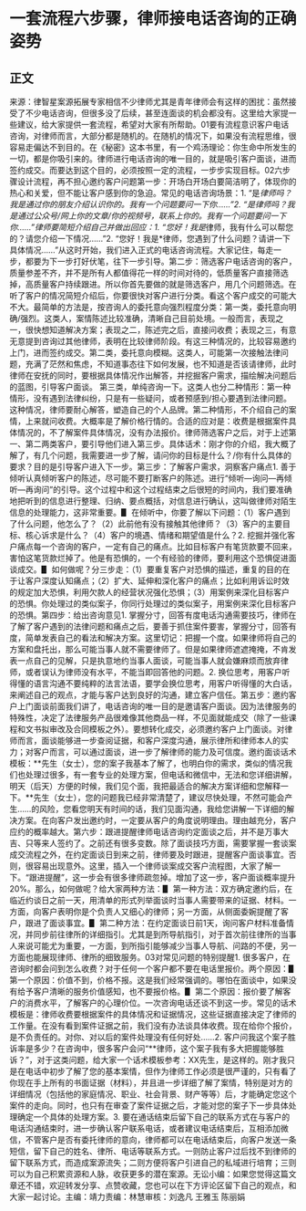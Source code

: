 # 一套流程六步骤，律师接电话咨询的正确姿势
## 正文
来源：律智星案源拓展专家相信不少律师尤其是青年律师会有这样的困扰：虽然接受了不少电话咨询，但很多没了后续，甚至连面谈的机会都没有。这里给大家提一些建议，给大家提供一套流程，希望对大家有所帮助。01要有流程意识客户电话咨询，对律师而言，大部分都是随机的。在随机的情况下，如果没有流程思维，很容易走偏达不到目的。在《秘密》这本书里，有一个鸡汤理论：你生命中所发生的一切，都是你吸引来的。律师进行电话咨询的唯一目的，就是吸引客户面谈，进而签约成交。而要达到这个目的，必须按照一定的流程，一步步实现目标。02六步骤设计流程，再不担心邀约客户问题第一步：开场白开场白要简洁明了，体现你的热心和关爱，但不能让客户感到你的急迫。常见的电话咨询场景：1. “是*律师吗？我是通过你的朋友***介绍认识你的。我有一个问题要问一下你……”2. “是*律师吗？我是通过公众号/网上你的文章/你的视频号，联系上你的。我有一个问题要问一下你……”律师要简短介绍自己并做出回应：1. “您好！我是*律师，我有什么可以帮您的？请您介绍一下情况……”2. “您好！我是*律师，您遇到了什么问题？请讲一下具体情况……”从这时开始，我们进入正式的电话咨询流程。大家记住，每走一步，都要为下一步打好伏笔，往下一步引导。第二步：筛选客户电话咨询的客户，质量参差不齐，并不是所有人都值得花一样的时间对待的，低质量客户直接筛选掉，高质量客户持续跟进。所以你首先要做的就是筛选客户，用几个问题筛选。在听了客户的情况简短介绍后，你要很快对客户进行分类。看这个客户成交的可能大不大。最简单的方法是，按咨询人的委托意向强烈程度分类：第一类，委托意向明确/强烈。这类人，案情陈述比较准确，清晰自己目前处境。一般而言，表现之一，很快想知道解决方案；表现之二，陈述完之后，直接问收费；表现之三，有意无意提到咨询过其他律师，表明在比较律师阶段。有这三种情况的，比较容易邀约上门，进而签约成交。第二类，委托意向模糊。这类人，可能第一次接触法律问题，充满了茫然和焦虑，不知道事态往下如何发展，也不知道是否该请律师，此时律师在安抚的同时，要根据具体情况作出解答，并挖掘客户需求，描绘解决问题后的蓝图，引导客户面谈。 第三类，单纯咨询一下。这类人也分二种情形：第一种情形，没有遇到法律纠纷，只是有一些疑问，或者预感到/担心要遇到法律问题。这种情况，律师要耐心解答，塑造自己的个人品牌。第二种情形，不介绍自己的案情，上来就问收费。大概率是了解价格行情的。合适的应对是：收费是根据案件具体情况的，不了解案件具体情况，没有办法报价。律师筛选客户之后，对于上述第一、第二两类客户，要引导他们进入第三步。具体话术：刚才你的介绍，我大概了解了，有几个问题，我需要进一步了解，请问你的目标是什么？/你有什么具体的要求？目的是引导客户进入下一步。第三步：了解客户需求，洞察客户痛点1. 善于倾听认真倾听客户的陈述，尽可能不要打断客户的陈述。进行“倾听—询问—再倾听—再询问”的引导。这个过程中和这个过程结束之后很短的时间内，我们要准确地把听到的信息进行整理、归纳、要点概括，对信息进行确认，这叫做律师对陌生信息的处理能力，这非常重要。▋ 在倾听中，你要了解以下问题：（1）客户遇到了什么问题，他怎么了？（2）此前他有没有接触其他律师？（3）客户的主要目标、核心诉求是什么？（4）客户的境遇、情绪和期望值是什么？2. 挖掘并强化客户痛点每一个咨询的客户，一定有自己的痛点。比如目标客户有笔货款要不回来，害怕这笔货款烂掉了。他是有恐惧的，一个有经验的律师，要利用这个恐惧促进面谈成交。▋ 如何做呢？分三步走：（1）要重复客户对恐惧的描述，重复的目的在于让客户深度认知痛点；（2）扩大、延伸和深化客户的痛点；比如利用诉讼时效的规定加大恐惧，利用欠款人的经营状况强化恐惧；（3）用案例来深化目标客户的恐惧。你处理过的类似案子，你同行处理过的类似案子，用案例来深化目标客户的恐惧。第四步：给出咨询意见1. 掌握分寸，回答有度电话沟通需要技巧，律师在了解了客户遇到的法律问题和痛点之后，要善于抓住案件要害，掌握分寸，回答有度，简单发表自己的看法和解决方案。这里切记：把握一个度。如果律师将自己的方案和盘托出，那么可能当事人就不需要律师了。但是如果律师遮遮掩掩，不肯发表一点自己的见解，只是执意地约当事人面谈，可能当事人就会嫌麻烦而放弃律师，或者误认为律师没有水平，不能当即回答他的问题。2. 换位思考，用客户听得懂的语言沟通不要纯粹的法言法语，要学会换位思考，用客户听得懂的大白话，来阐述自己的观点，才能与客户达到良好的沟通，建立客户信任。第五步：邀约客户上门面谈前面我们讲了，电话咨询的唯一目的是邀请客户面谈。因为法律服务的特殊性，决定了法律服务产品很难像其他商品一样，不见面就能成交（除了一些课程和文书拟审改及合同模板之外）。要想转化成交，必须邀约客户上门面谈。对律师而言，面谈能够进一步查阅证据，和客户深度沟通，展示律所和律师本人的实力；对客户而言，可以通过面谈，进一步了解律师的能力及可信度。邀约面谈话术模板：**先生（女士），您的案子我基本了解了，也明白你的需求，类似的情况我们也处理过很多，有一套专业的处理方案，但电话和微信中，无法和您详细讲解，明天（后天）方便的时候，我们见个面，我把最适合的解决方案详细和您解释一下。**先生（女士），您的问题我已经非常清楚了，建议尽快处理，不然可能会产生……的风险，您看您明天有时间的话，我们见面沟通，我给您讲解一下详细的解决方案。在向客户发出邀约时，一定要从客户的角度说明理由。理由越充分，客户应约的概率越大。第六步：跟进提醒律师电话咨询约定面谈之后，并不是万事大吉、只等来人签约了。之前还有很多变数。除了面谈技巧方面，需要掌握一套谈案成交流程之外，在约定面谈日到来之前，律师要及时跟进，提醒客户面谈事宜。否则，很容易出现意外。这里，插入一个律师谈案成交客户流程图，大家了解一下。“跟进提醒”，这一步会有很多律师疏忽掉。增加了这一步，客户面谈概率提升20%。那么，如何做呢？给大家两种方法：▋ 第一种方法：双方确定邀约后，在临近约谈日之前一天，用清单的形式列举面谈时当事人需要带来的证据、材料。一方面，向客户表明你是个负责人又细心的律师；另一方面，从侧面委婉提醒了客户，跟进了面谈事宜。▋ 第二种方法：在约定面谈日前1天，询问客户材料准备情况，并同步前往律所的详细指引。尤其是到所导航指引，对于首次前往律所的当事人来说可能尤为重要，一方面，到所指引能够减少当事人导航、问路的不便，另一方面也能展现律师、律所的细致服务。03对常见问题的特别提醒1. 很多客户，在咨询时都会问到怎么收费？对于任何一个客户都不要在电话里报价。两个原因：▋ 第一个原因：价值不到，价格不报。这是我们经常强调的。哪怕在面谈中，如果没有给予客户清晰的服务价值感知，也不要报价格。▋ 第二个原因：报价要了解客户的消费水平，了解客户的心理价位。一次咨询电话还谈不到这一步。常见的话术模板是：律师收费要根据案件的具体情况和证据情况，这些证据直接决定了律师的工作量。在没有看到案件证据之前，我们没有办法谈具体收费。现在给你个报价，是不负责任的。对你、对以后的案件处理没有任何好处……2. 客户问我这个案子胜诉率是多少？在咨询中，很多客户会问“**律师，这个案子我有多大把握能够胜诉？”，对于这类问题，给大家一个话术模板参考：XX先生，是这样的。刚才我只是在电话中初步了解了您的基本案情，但作为律师工作必须是很严谨的，只有看了你现在手上所有的书面证据（材料），并且进一步详细了解了案情，特别是对方的详细情况（包括他的家庭情况、职业、社会背景、财产等等）后，才能确定您这个案件的走向。同时，也只有在审查了案件证据之后，才能对您的案子下一步具体处理确定一个具体的处理方案。3. 要在通话结束后留下自己的联系方式在与客户的电话沟通结束时，进一步确认客户联系电话，或者建议电话结束后，互相添加微信，不管客户是否有委托律师的意向，律师都可以在电话结束后，向客户发送一条短信，留下自己的姓名、律所、电话等联系方式。一则防止客户过后找不到律师的留下联系方式，而造成案源流失；二则方便将客户引进自己的私域进行培育；三则可以为自己积累资源和人脉，收获更多的潜在案源。无讼小编：如果您觉得这篇文章还不错，欢迎转发分享、点赞收藏，您也可以在下方评论区留下自己的观点，和大家一起讨论。主编：靖力责编：林慧审核：刘逸凡 王雅玉 陈丽娟